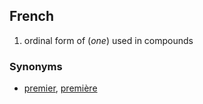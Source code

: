 ==French==

#ordinal form of [[un#French|]] (''one'') used in compounds

===Synonyms===
*[[premier]], [[première]]